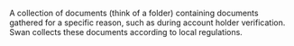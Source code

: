A collection of documents (think of a folder) containing documents gathered for a specific reason, such as during account holder verification.
Swan collects these documents according to local regulations.
